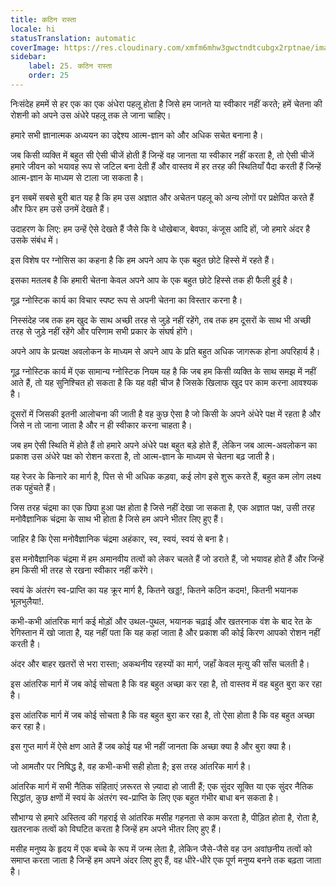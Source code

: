 ```yaml
---
title: कठिन रास्ता
locale: hi
statusTranslation: automatic
coverImage: https://res.cloudinary.com/xmfm6mhw3gwctndtcubgx2rptnae/image/upload/v1741354419/small_cover_la_gran_rebelion_28716e29d2.webp
sidebar:
    label: 25. कठिन रास्ता
    order: 25
---
```

निःसंदेह हममें से हर एक का एक अंधेरा पहलू होता है जिसे हम जानते या स्वीकार नहीं करते; हमें चेतना की रोशनी को अपने उस अंधेरे पहलू तक ले जाना चाहिए।

हमारे सभी ज्ञानात्मक अध्ययन का उद्देश्य आत्म-ज्ञान को और अधिक सचेत बनाना है।

जब किसी व्यक्ति में बहुत सी ऐसी चीजें होती हैं जिन्हें वह जानता या स्वीकार नहीं करता है, तो ऐसी चीजें हमारे जीवन को भयावह रूप से जटिल बना देती हैं और वास्तव में हर तरह की स्थितियाँ पैदा करती हैं जिन्हें आत्म-ज्ञान के माध्यम से टाला जा सकता है।

इन सबमें सबसे बुरी बात यह है कि हम उस अज्ञात और अचेतन पहलू को अन्य लोगों पर प्रक्षेपित करते हैं और फिर हम उसे उनमें देखते हैं।

उदाहरण के लिए: हम उन्हें ऐसे देखते हैं जैसे कि वे धोखेबाज, बेवफा, कंजूस आदि हों, जो हमारे अंदर है उसके संबंध में।

इस विशेष पर ग्नोसिस का कहना है कि हम अपने आप के एक बहुत छोटे हिस्से में रहते हैं।

इसका मतलब है कि हमारी चेतना केवल अपने आप के एक बहुत छोटे हिस्से तक ही फैली हुई है।

गूढ़ ग्नोस्टिक कार्य का विचार स्पष्ट रूप से अपनी चेतना का विस्तार करना है।

निस्संदेह जब तक हम खुद के साथ अच्छी तरह से जुड़े नहीं रहेंगे, तब तक हम दूसरों के साथ भी अच्छी तरह से जुड़े नहीं रहेंगे और परिणाम सभी प्रकार के संघर्ष होंगे।

अपने आप के प्रत्यक्ष अवलोकन के माध्यम से अपने आप के प्रति बहुत अधिक जागरूक होना अपरिहार्य है।

गूढ़ ग्नोस्टिक कार्य में एक सामान्य ग्नोस्टिक नियम यह है कि जब हम किसी व्यक्ति के साथ समझ में नहीं आते हैं, तो यह सुनिश्चित हो सकता है कि यह वही चीज है जिसके खिलाफ खुद पर काम करना आवश्यक है।

दूसरों में जिसकी इतनी आलोचना की जाती है वह कुछ ऐसा है जो किसी के अपने अंधेरे पक्ष में रहता है और जिसे न तो जाना जाता है और न ही स्वीकार करना चाहता है।

जब हम ऐसी स्थिति में होते हैं तो हमारे अपने अंधेरे पक्ष बहुत बड़े होते हैं, लेकिन जब आत्म-अवलोकन का प्रकाश उस अंधेरे पक्ष को रोशन करता है, तो आत्म-ज्ञान के माध्यम से चेतना बढ़ जाती है।

यह रेजर के किनारे का मार्ग है, पित्त से भी अधिक कड़वा, कई लोग इसे शुरू करते हैं, बहुत कम लोग लक्ष्य तक पहुंचते हैं।

जिस तरह चंद्रमा का एक छिपा हुआ पक्ष होता है जिसे नहीं देखा जा सकता है, एक अज्ञात पक्ष, उसी तरह मनोवैज्ञानिक चंद्रमा के साथ भी होता है जिसे हम अपने भीतर लिए हुए हैं।

जाहिर है कि ऐसा मनोवैज्ञानिक चंद्रमा अहंकार, स्व, स्वयं, स्वयं से बना है।

इस मनोवैज्ञानिक चंद्रमा में हम अमानवीय तत्वों को लेकर चलते हैं जो डराते हैं, जो भयावह होते हैं और जिन्हें हम किसी भी तरह से रखना स्वीकार नहीं करेंगे।

स्वयं के अंतरंग स्व-प्राप्ति का यह क्रूर मार्ग है, कितने खड्ड!, कितने कठिन कदम!, कितनी भयानक भूलभुलैया!.

कभी-कभी आंतरिक मार्ग कई मोड़ों और उथल-पुथल, भयानक चढ़ाई और खतरनाक वंश के बाद रेत के रेगिस्तान में खो जाता है, यह नहीं पता कि यह कहां जाता है और प्रकाश की कोई किरण आपको रोशन नहीं करती है।

अंदर और बाहर खतरों से भरा रास्ता; अकथनीय रहस्यों का मार्ग, जहाँ केवल मृत्यु की साँस चलती है।

इस आंतरिक मार्ग में जब कोई सोचता है कि वह बहुत अच्छा कर रहा है, तो वास्तव में वह बहुत बुरा कर रहा है।

इस आंतरिक मार्ग में जब कोई सोचता है कि वह बहुत बुरा कर रहा है, तो ऐसा होता है कि वह बहुत अच्छा कर रहा है।

इस गुप्त मार्ग में ऐसे क्षण आते हैं जब कोई यह भी नहीं जानता कि अच्छा क्या है और बुरा क्या है।

जो आमतौर पर निषिद्ध है, वह कभी-कभी सही होता है; इस तरह आंतरिक मार्ग है।

आंतरिक मार्ग में सभी नैतिक संहिताएं ज़रूरत से ज़्यादा हो जाती हैं; एक सुंदर सूक्ति या एक सुंदर नैतिक सिद्धांत, कुछ क्षणों में स्वयं के अंतरंग स्व-प्राप्ति के लिए एक बहुत गंभीर बाधा बन सकता है।

सौभाग्य से हमारे अस्तित्व की गहराई से आंतरिक मसीह गहनता से काम करता है, पीड़ित होता है, रोता है, खतरनाक तत्वों को विघटित करता है जिन्हें हम अपने भीतर लिए हुए हैं।

मसीह मनुष्य के हृदय में एक बच्चे के रूप में जन्म लेता है, लेकिन जैसे-जैसे वह उन अवांछनीय तत्वों को समाप्त करता जाता है जिन्हें हम अपने अंदर लिए हुए हैं, वह धीरे-धीरे एक पूर्ण मनुष्य बनने तक बढ़ता जाता है।

